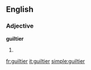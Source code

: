 ==English==

===Adjective===
'''guiltier'''

# {{comparative of|guilty}}

[[fr:guiltier]]
[[it:guiltier]]
[[simple:guiltier]]